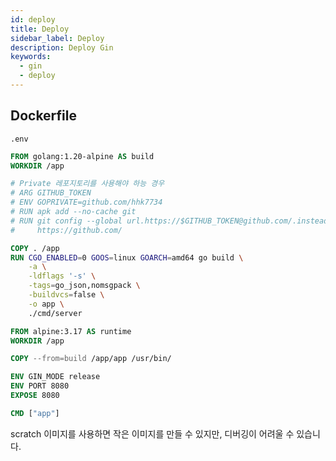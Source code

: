 ```yaml
---
id: deploy
title: Deploy
sidebar_label: Deploy
description: Deploy Gin
keywords:
  - gin
  - deploy
---
```


## Dockerfile

```shell title=".dockerignore"
.env
```

```dockerfile title="Dockerfile"
FROM golang:1.20-alpine AS build
WORKDIR /app

# Private 레포지토리를 사용해야 하능 경우
# ARG GITHUB_TOKEN
# ENV GOPRIVATE=github.com/hhk7734
# RUN apk add --no-cache git
# RUN git config --global url.https://$GITHUB_TOKEN@github.com/.insteadOf \
#     https://github.com/

COPY . /app
RUN CGO_ENABLED=0 GOOS=linux GOARCH=amd64 go build \
    -a \
    -ldflags '-s' \
    -tags=go_json,nomsgpack \
    -buildvcs=false \
    -o app \
    ./cmd/server

FROM alpine:3.17 AS runtime
WORKDIR /app

COPY --from=build /app/app /usr/bin/

ENV GIN_MODE release
ENV PORT 8080
EXPOSE 8080

CMD ["app"]
```

scratch 이미지를 사용하면 작은 이미지를 만들 수 있지만, 디버깅이 어려울 수 있습니다.
